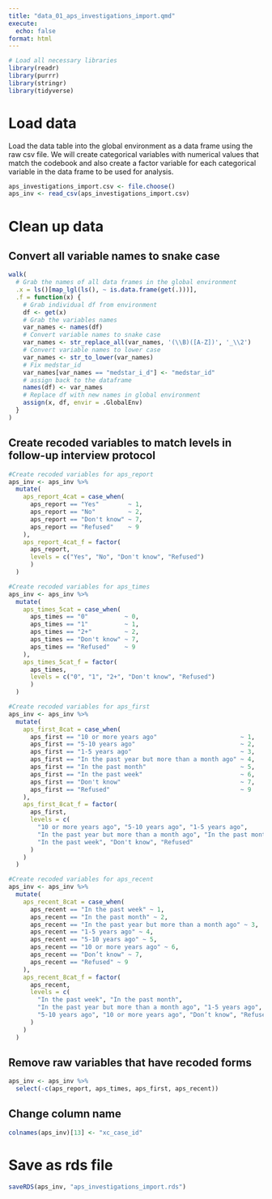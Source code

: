 ```yaml
---
title: "data_01_aps_investigations_import.qmd"
execute:
  echo: false
format: html
---
```


```r
# Load all necessary libraries
library(readr)
library(purrr)
library(stringr)
library(tidyverse)
```

# Load data

Load the data table into the global environment as a data frame using the raw csv file. We will create categorical variables with numerical values that match the codebook and also create a factor variable for each categorical variable in the data frame to be used for analysis.

```r
aps_investigations_import.csv <- file.choose()
aps_inv <- read_csv(aps_investigations_import.csv)
```

# Clean up data

## Convert all variable names to snake case

```r
walk(
  # Grab the names of all data frames in the global environment
  .x = ls()[map_lgl(ls(), ~ is.data.frame(get(.)))],
  .f = function(x) {
    # Grab individual df from environment
    df <- get(x)
    # Grab the variables names
    var_names <- names(df)
    # Convert variable names to snake case
    var_names <- str_replace_all(var_names, '(\\B)([A-Z])', '_\\2')
    # Convert variable names to lower case
    var_names <- str_to_lower(var_names)
    # Fix medstar_id
    var_names[var_names == "medstar_i_d"] <- "medstar_id"
    # assign back to the dataframe
    names(df) <- var_names
    # Replace df with new names in global environment
    assign(x, df, envir = .GlobalEnv)
  }
)
```

## Create recoded variables to match levels in follow-up interview protocol

```r
#Create recoded variables for aps_report
aps_inv <- aps_inv %>%
  mutate(
    aps_report_4cat = case_when(
      aps_report == "Yes"        ~ 1,
      aps_report == "No"         ~ 2,
      aps_report == "Don't know" ~ 7,
      aps_report == "Refused"    ~ 9
    ),
    aps_report_4cat_f = factor(
      aps_report,
      levels = c("Yes", "No", "Don't know", "Refused")
      )
  )
```

```r
#Create recoded variables for aps_times
aps_inv <- aps_inv %>%
  mutate(
    aps_times_5cat = case_when(
      aps_times == "0"          ~ 0,
      aps_times == "1"          ~ 1,
      aps_times == "2+"         ~ 2,
      aps_times == "Don't know" ~ 7,
      aps_times == "Refused"    ~ 9
    ),
    aps_times_5cat_f = factor(
      aps_times,
      levels = c("0", "1", "2+", "Don't know", "Refused")
      )
  )
```

```r
#Create recoded variables for aps_first
aps_inv <- aps_inv %>%
  mutate(
    aps_first_8cat = case_when(
      aps_first == "10 or more years ago"                       ~ 1,
      aps_first == "5-10 years ago"                             ~ 2,
      aps_first == "1-5 years ago"                              ~ 3,
      aps_first == "In the past year but more than a month ago" ~ 4,
      aps_first == "In the past month"                          ~ 5,
      aps_first == "In the past week"                           ~ 6,
      aps_first == "Don't know"                                 ~ 7,
      aps_first == "Refused"                                    ~ 9
    ),
    aps_first_8cat_f = factor(
      aps_first,
      levels = c(
        "10 or more years ago", "5-10 years ago", "1-5 years ago", 
        "In the past year but more than a month ago", "In the past month" , 
        "In the past week", "Don't know", "Refused"
      )
    )
  )
```

```r
#Create recoded variables for aps_recent
aps_inv <- aps_inv %>%
  mutate(
    aps_recent_8cat = case_when(
      aps_recent == "In the past week" ~ 1,
      aps_recent == "In the past month" ~ 2,
      aps_recent == "In the past year but more than a month ago" ~ 3,
      aps_recent == "1-5 years ago" ~ 4,
      aps_recent == "5-10 years ago" ~ 5, 
      aps_recent == "10 or more years ago" ~ 6,
      aps_recent == "Don’t know" ~ 7,
      aps_recent == "Refused" ~ 9
    ),
    aps_recent_8cat_f = factor(
      aps_recent,
      levels = c(
        "In the past week", "In the past month", 
        "In the past year but more than a month ago", "1-5 years ago", 
        "5-10 years ago", "10 or more years ago", "Don’t know", "Refused"
      )
    )
  )
```

## Remove raw variables that have recoded forms

```r
aps_inv <- aps_inv %>% 
  select(-c(aps_report, aps_times, aps_first, aps_recent))
```

## Change column name

```r
colnames(aps_inv)[13] <- "xc_case_id"
```

# Save as rds file

```r
saveRDS(aps_inv, "aps_investigations_import.rds")
```

